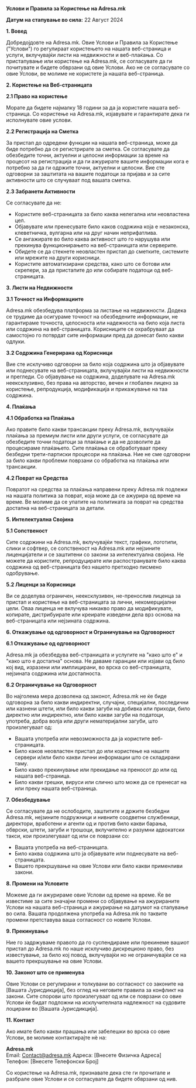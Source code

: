 **Услови и Правила за Користење на Adresa.mk**

**Датум на стапување во сила:** 22 Август 2024

**1\. Вовед**

Добредојдовте на Adresa.mk. Овие Услови и Правила за Користење ("Услови") го регулираат користењето на нашата веб-страница и услуги, вклучувајќи листи на недвижности и веб-плаќања. Со пристапување или користење на Adresa.mk, се согласувате да ги почитувате и бидете обврзани од овие Услови. Ако не се согласувате со овие Услови, ве молиме не користете ја нашата веб-страница.

**2\. Користење на Веб-страницата**

**2.1 Право на користење**

Морате да бидете најмалку 18 години за да ја користите нашата веб-страница. Со користење на Adresa.mk, изјавувате и гарантирате дека ги исполнувате овие услови.

**2.2 Регистрација на Сметка**

За пристап до одредени функции на нашата веб-страница, може да биде потребно да се регистрирате за сметка. Се согласувате да обезбедите точни, актуелни и целосни информации за време на процесот на регистрација и да ги ажурирате вашите информации кога е потребно за да ги одржите точни, актуелни и целосни. Вие сте одговорни за заштитата на вашите податоци за пријава и за сите активности што се случуваат под вашата сметка.

**2.3 Забранети Активности**

Се согласувате да не:

- Користите веб-страницата за било каква нелегална или неовластена цел.
- Објавувате или пренесувате било каков содржинa која е незаконска, клеветничка, вулгарна или на друг начин неприфатлива.
- Се ангажирате во било каква активност што го нарушува или прекинува функционирањето на веб-страницата или серверите.
- Обидете се да стекнете неовластен пристап до сметките, системите или мрежите на други корисници.
- Користите автоматизирани средства, како што се ботови или скрепери, за да пристапите до или собирате податоци од веб-страницата.

**3\. Листи на Недвижности**

**3.1 Точност на Информациите**

Adresa.mk обезбедува платформа за листање на недвижности. Додека се трудиме да осигураме точност на обезбедените информации, не гарантираме точноста, целосноста или надежноста на било која листа или содржина на веб-страницата. Корисниците се охрабруваат да самостојно го потврдат сите информации пред да донесат било какви одлуки.

**3.2 Содржина Генерирана од Корисници**

Вие сте исклучиво одговорни за било која содржина што ја објавувате или поднесувате на веб-страницата, вклучувајќи листи на недвижности и прегледи. Со објавување на содржина, доделувате на Adresa.mk неексклузивно, без права на авторство, вечен и глобален лиценз за користење, репродукција, модификација и прикажување на таа содржина.

**4\. Плаќања**

**4.1 Обработка на Плаќања**

Ако правите било какви трансакции преку Adresa.mk, вклучувајќи плаќања за премиум листи или други услуги, се согласувате да обезбедите точни податоци за плаќање и да не дозволите да процесираме плаќањето. Сите плаќања се обработуваат преку безбедни трети-партиски процесори на плаќања. Ние не сме одговорни за било какви проблеми поврзани со обработка на плаќања или трансакции.

**4.2 Поврат на Средства**

Повратот на средства за плаќања направени преку Adresa.mk подлежи на нашата политика за поврат, која може да се ажурира од време на време. Ве молиме да се упатите на политиката за поврат на средства достапна на веб-страницата за детали.

**5\. Интелектуална Својина**

**5.1 Сопственост**

Сите содржини на Adresa.mk, вклучувајќи текст, графики, логотипи, слики и софтвер, се сопственост на Adresa.mk или нејзините лиценцијатели и се заштитени со закони за интелектуална својина. Не можете да користите, репродуцирате или распостранувате било каква содржина од веб-страницата без нашето претходно писмено одобрување.

**5.2 Лиценци за Корисници**

Ви се доделува ограничен, неексклузивен, не-пренослив лиценца за пристап и користење на веб-страницата за лични, некомерцијални цели. Оваа лиценца не вклучува никакво право да модификувате, копирате, дистрибуирате или креирате изведени дела врз основа на веб-страницата или нејзината содржина.

**6\. Откажување од одговорност и Ограничување на Одговорност**

**6.1 Откажување од одговорност**

Adresa.mk ја обезбедува веб-страницата и услугите на "како што е" и "како што е достапна" основа. Не даваме гаранции или изјави од било кој вид, изразени или имплицирани, во врска со веб-страницата, нејзината содржина или достапноста.

**6.2 Ограничување на Одговорност**

Во најголема мера дозволена од законот, Adresa.mk не ќе биде одговорна за било какви индиректни, случајни, специјални, последични или казнени штети, или било какви загуби на добивка или приходи, било директно или индиректно, или било какви загуби на податоци, употреба, добра волја или други нематеријални загуби, што произлегуваат од:

- Вашата употреба или невозможноста да ја користите веб-страницата.
- Било каков неовластен пристап до или користење на нашите сервери и/или било какви лични информации што се складирани таму.
- Било какво прекинување или прекидање на преносот до или од нашата веб-страница.
- Било какви грешки, вируси или слично што може да се пренесат на или преку нашата веб-страница.

**7\. Обезбедување**

Се согласувате да не ослободите, заштитите и држите безбедни Adresa.mk, нејзините подружници и нивните соодветни службеници, директори, вработени и агенти од и против било какви барања, обврски, штети, загуби и трошоци, вклучително и разумни адвокатски такси, кои произлегуваат од или се поврзани со:

- Вашата употреба на веб-страницата.
- Било каква содржина што ја објавувате или поднесувате на веб-страницата.
- Вашето прекршување на овие Услови или било какви применливи закони.

**8\. Промени на Условите**

Можеме да ги ажурираме овие Услови од време на време. Ќе ве известиме за сите значајни промени со објавување на ажурираните Услови на нашата веб-страница и ажурирање на датумот на стапување во сила. Вашата продолжена употреба на Adresa.mk по таквите промени претставува ваша согласност со новите Услови.

**9\. Прекинување**

Ние го задржуваме правото да го суспендираме или прекинеме вашиот пристап до Adresa.mk по наше исклучиво дискреционо право, без известување, за било кој повод, вклучувајќи но не ограничувајќи се на вашето прекршување на овие Услови.

**10\. Законот што се применува**

Овие Услови се регулирани и толкувани во согласност со законите на \[Вашата Јурисдикција\], без оглед на неговите правила за конфликт на закони. Сите спорови што произлегуваат од или се поврзани со овие Услови ќе бидат подложни на исклучителната надлежност на судовите лоцирани во \[Вашата Јурисдикција\].

**11\. Контакт**

Ако имате било какви прашања или забелешки во врска со овие Услови, ве молиме контактирајте нè на:

**Adresa.mk**  
Email: [Contact&#64;adresa.mk](mailto:Contact@adresa.mk)
Адреса: \[Внесете Физичка Адреса\]  
Телефон: \[Внесете Телефонски Број\]

Со користење на Adresa.mk, признавате дека сте ги прочитале и разбрале овие Услови и се согласувате да бидете обврзани од нив.

